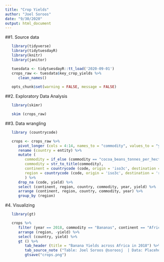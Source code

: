 ```yaml
---
title: "Crop Yields"
author: "Joel Soroos"
date: "9/30/2020"
output: html_document
---
```



##1. Source data
```r

   library(tidyverse)
   library(tidytuesdayR)
   library(knitr)
   library(janitor)

   tuesdata <- tidytuesdayR::tt_load('2020-09-01') 
   crops_raw <- tuesdata$key_crop_yields %>%
      clean_names()
   
   opts_chunk$set(warning = FALSE, message = FALSE)
```


##2. Exploratory Data Analysis
```r

   library(skimr)

   skim (crops_raw)
```


##3. Data wrangling
```r

   library (countrycode)

   crops <- crops_raw %>%
      pivot_longer (cols = 4:14, names_to = "commodity", values_to = "yield") %>%
      rename (country = entity) %>%
      mutate (
         commodity = if_else (commodity == "cocoa_beans_tonnes_per_hectare", word(commodity, 1, sep = "_"), word (commodity, sep = "_")),
         commodity = str_to_title(commodity),
         continent = countrycode (code, origin = 'iso3c', destination = 'continent'),
         region = countrycode (code, origin = 'iso3c', destination = 'region23'),
         ) %>%
      drop_na (code, yield) %>%
      select (continent, region, country, commodity, year, yield) %>%
      arrange (continent, region, country, commodity, year) %>%
      group_by (region) 
```


#4.  Visualizing
```r

   library(gt)

   crops %>%
      filter (year == 2018, commodity == "Bananas", continent == "Africa") %>%
      arrange (region, -yield) %>%
      select (country, yield) %>%
      gt () %>%
         tab_header (title = "Banana Yields across Africa in 2018") %>%
         tab_source_note ("Table: Joel Soroos @soroosj  | Data: Placeholder") %>%
         gtsave("crops.png")
```

